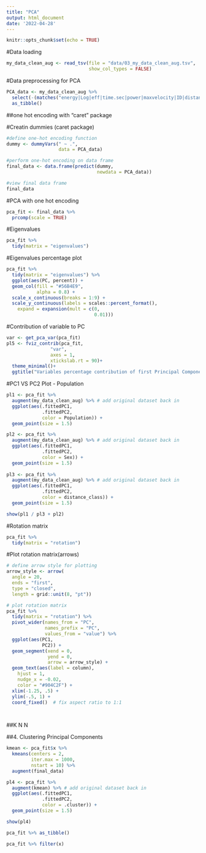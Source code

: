 ```yaml
---
title: "PCA"
output: html_document
date: '2022-04-28'
---
```


```r
knitr::opts_chunk$set(echo = TRUE)
```
#Data loading
```r
my_data_clean_aug <- read_tsv(file = "data/03_my_data_clean_aug.tsv", 
                              show_col_types = FALSE)
```

#Data preprocessing for PCA
```r
PCA_data <- my_data_clean_aug %>% 
  select(-(matches("energy|Log|eff|time.sec|power|maxvelocity|ID|distance_class"))) %>% 
  as_tibble()
```



##one hot encoding with "caret" package


#Creatin dummies (caret package)
```r
#define one-hot encoding function
dummy <- dummyVars(" ~ .",
                   data = PCA_data)

#perform one-hot encoding on data frame
final_data <- data.frame(predict(dummy,
                                 newdata = PCA_data))

#view final data frame
final_data

```

#PCA with one hot encoding
```r
pca_fit <- final_data %>% 
  prcomp(scale = TRUE)
```

#Eigenvalues
```r
pca_fit %>%
  tidy(matrix = "eigenvalues")
```

#Eigenvalues percentage plot
```r
pca_fit %>%
  tidy(matrix = "eigenvalues") %>%
  ggplot(aes(PC, percent)) +
  geom_col(fill = "#56B4E9",
           alpha = 0.8) +
  scale_x_continuous(breaks = 1:9) +
  scale_y_continuous(labels = scales::percent_format(),
    expand = expansion(mult = c(0,
                                0.01))) 
```
#Contribution of variable to PC
```r
var <- get_pca_var(pca_fit)
pl5 <- fviz_contrib(pca_fit,
                "var",
                axes = 1,
                xtickslab.rt = 90)+ 
  theme_minimal()+ 
  ggtitle("Variables percentage contribution of first Principal Components")
```


#PC1 VS PC2 Plot - Population
```r
pl1 <- pca_fit %>%
  augment(my_data_clean_aug) %>% # add original dataset back in
  ggplot(aes(.fittedPC1,
             .fittedPC2,
             color = Population)) + 
  geom_point(size = 1.5)

pl2 <- pca_fit %>%
  augment(my_data_clean_aug) %>% # add original dataset back in
  ggplot(aes(.fittedPC1,
             .fittedPC2,
             color = Sex)) + 
  geom_point(size = 1.5)
  
pl3 <- pca_fit %>%
  augment(my_data_clean_aug) %>% # add original dataset back in
  ggplot(aes(.fittedPC1,
             .fittedPC2,
             color = distance_class)) + 
  geom_point(size = 1.5)

show(pl1 / pl3 + pl2)
```

#Rotation matrix
```r
pca_fit %>%
  tidy(matrix = "rotation")
```

#Plot rotation matrix(arrows)
```r
# define arrow style for plotting
arrow_style <- arrow(
  angle = 20,
  ends = "first",
  type = "closed",
  length = grid::unit(8, "pt"))

# plot rotation matrix
pca_fit %>%
  tidy(matrix = "rotation") %>%
  pivot_wider(names_from = "PC",
              names_prefix = "PC",
              values_from = "value") %>%
  ggplot(aes(PC1,
             PC2)) +
  geom_segment(xend = 0,
               yend = 0,
               arrow = arrow_style) +
  geom_text(aes(label = column),
    hjust = 1,
    nudge_x = -0.02, 
    color = "#904C2F") +
  xlim(-1.25, .5) +
  ylim(-.5, 1) +
  coord_fixed()  # fix aspect ratio to 1:1
 



```

##K N N


##4. Clustering Principal Components


```r
kmean <- pca_fit$x %>%
  kmeans(centers = 2,
         iter.max = 1000,
         nstart = 10) %>%
  augment(final_data)


```

```r
pl4 <- pca_fit %>%
  augment(kmean) %>% # add original dataset back in
  ggplot(aes(.fittedPC1,
             .fittedPC2,
             color = .cluster)) + 
  geom_point(size = 1.5)

show(pl4)
```

```r
pca_fit %>% as_tibble()

pca_fit %>% filter(x)
```

